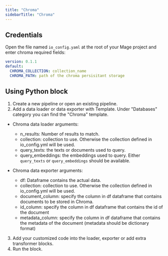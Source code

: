 ```yaml
---
title: "Chroma"
sidebarTitle: "Chroma"
---
```


## Credentials

Open the file named `io_config.yaml` at the root of your Mage project and enter chroma required fields:

```yaml
version: 0.1.1
default:
  CHROMA_COLLECTION: collection_name
  CHROMA_PATH: path of the chroma persisitant storage
```

## Using Python block

1. Create a new pipeline or open an existing pipeline.
2. Add a data loader or data exporter with Template. Under "Databases" category you can
 find the "Chroma" template.

- Chroma data loader arguments:
  - n_results: Number of results to match.
  - collection: collection to use. Otherwise the collection defined in io_config.yml will be used.
  - query_texts: the texts or documents used to query.
  - query_embeddings: the embeddings used to query.
  Either `query_texts` or `query_embeddings` should be available.

- Chroma data exporter arguments:
  - df: Dataframe contains the actual data.
  - collection: collection to use. Otherwise the collection defined in io_config.yml will be used.
  - document_column: specify the column in df dataframe that contains documents to be stored in Chroma.
  - id_column: specify the column in df dataframe that contains the id of the document
  - metadata_column: specify the column in df dataframe that contains the metadata of the document (metadata should be dictionary format)

3. Add your customized code into the loader, exporter or add extra transformer blocks.
4. Run the block.
